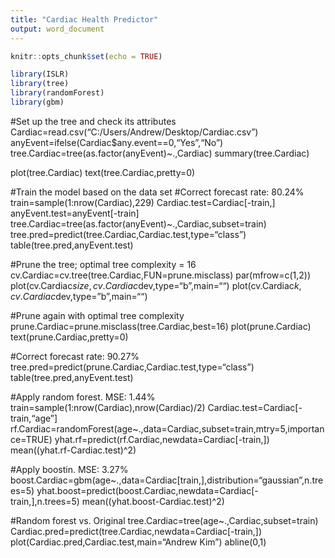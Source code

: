 ```yaml
---
title: "Cardiac Health Predictor"
output: word_document
---
```


```r
knitr::opts_chunk$set(echo = TRUE)

library(ISLR)
library(tree)
library(randomForest)
library(gbm)
```

#Set up the tree and check its attributes
Cardiac=read.csv("C:/Users/Andrew/Desktop/Cardiac.csv")
anyEvent=ifelse(Cardiac$any.event==0,"Yes","No")
tree.Cardiac=tree(as.factor(anyEvent)~.,Cardiac)
summary(tree.Cardiac)

plot(tree.Cardiac)
text(tree.Cardiac,pretty=0)

#Train the model based on the data set
#Correct forecast rate: 80.24%
train=sample(1:nrow(Cardiac),229)
Cardiac.test=Cardiac[-train,]
anyEvent.test=anyEvent[-train]
tree.Cardiac=tree(as.factor(anyEvent)~.,Cardiac,subset=train)
tree.pred=predict(tree.Cardiac,Cardiac.test,type="class")
table(tree.pred,anyEvent.test)

#Prune the tree; optimal tree complexity = 16
cv.Cardiac=cv.tree(tree.Cardiac,FUN=prune.misclass)
par(mfrow=c(1,2))
plot(cv.Cardiac$size,cv.Cardiac$dev,type="b",main="")
plot(cv.Cardiac$k,cv.Cardiac$dev,type="b",main="")

#Prune again with optimal tree complexity
prune.Cardiac=prune.misclass(tree.Cardiac,best=16)
plot(prune.Cardiac)
text(prune.Cardiac,pretty=0)

#Correct forecast rate: 90.27%
tree.pred=predict(prune.Cardiac,Cardiac.test,type="class")
table(tree.pred,anyEvent.test)

#Apply random forest. MSE: 1.44%
train=sample(1:nrow(Cardiac),nrow(Cardiac)/2)
Cardiac.test=Cardiac[-train,"age"]
rf.Cardiac=randomForest(age~.,data=Cardiac,subset=train,mtry=5,importance=TRUE)
yhat.rf=predict(rf.Cardiac,newdata=Cardiac[-train,])
mean((yhat.rf-Cardiac.test)^2)

#Apply boostin. MSE: 3.27%
boost.Cardiac=gbm(age~.,data=Cardiac[train,],distribution="gaussian",n.trees=5)
yhat.boost=predict(boost.Cardiac,newdata=Cardiac[-train,],n.trees=5)
mean((yhat.boost-Cardiac.test)^2)

#Random forest vs. Original
tree.Cardiac=tree(age~.,Cardiac,subset=train)
Cardiac.pred=predict(tree.Cardiac,newdata=Cardiac[-train,])
plot(Cardiac.pred,Cardiac.test,main="Andrew Kim")
abline(0,1)

